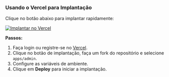 ### Usando o Vercel para Implantação

Clique no botão abaixo para implantar rapidamente:

[![Implantar no Vercel](https://vercel.com/button)](https://vercel.com/new/clone?demo-description=PPanel%20é%20uma%20ferramenta%20de%20painel%20proxy%20aberta%2C%20pura%2C%20profissional%20e%20perfeita%2C%20projetada%20para%20ser%20sua%20escolha%20ideal%20para%20aprendizado%20e%20uso%20prático&demo-image=https%3A%2F%2Furlscan.io%2Fliveshot%2F%3Fwidth%3D1920%26height%3D1080%26url%3Dhttps%3A%2F%2Fadmin.ppanel.dev&demo-title=PPanel%20Admin%20Web&demo-url=https%3A%2F%2Fadmin.ppanel.dev%2F&from=.&project-name=ppanel-admin-web&repository-name=ppanel-web&repository-url=https%3A%2F%2Fgithub.com%2Fperfect-panel%2Fppanel-web&root-directory=apps%2Fadmin&skippable-integrations=1)

**Passos:**

1. Faça login ou registre-se no [Vercel](https://vercel.com/).
2. Clique no botão de implantação, faça um fork do repositório e selecione `apps/admin`.
3. Configure as variáveis de ambiente.
4. Clique em **Deploy** para iniciar a implantação.


<Giscus />
